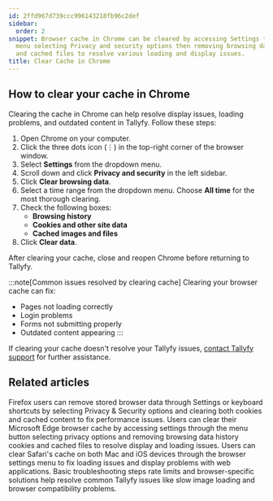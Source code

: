 ```yaml
---
id: 2ffd967d739ccc996143218fb96c2def
sidebar:
  order: 2
snippet: Browser cache in Chrome can be cleared by accessing Settings through the
  menu selecting Privacy and security options then removing browsing data cookies
  and cached files to resolve various loading and display issues.
title: Clear Cache in Chrome
---
```


## How to clear your cache in Chrome

Clearing the cache in Chrome can help resolve display issues, loading problems, and outdated content in Tallyfy. Follow these steps:

1. Open Chrome on your computer.
2. Click the three dots icon (⋮) in the top-right corner of the browser window.
3. Select **Settings** from the dropdown menu.
4. Scroll down and click **Privacy and security** in the left sidebar.
5. Click **Clear browsing data**.
6. Select a time range from the dropdown menu. Choose **All time** for the most thorough clearing.
7. Check the following boxes:
   - **Browsing history**
   - **Cookies and other site data**
   - **Cached images and files**
8. Click **Clear data**.

After clearing your cache, close and reopen Chrome before returning to Tallyfy.

:::note[Common issues resolved by clearing cache]
Clearing your browser cache can fix:
- Pages not loading correctly
- Login problems
- Forms not submitting properly
- Outdated content appearing
:::

If clearing your cache doesn't resolve your Tallyfy issues, [contact Tallyfy support](https://tallyfy.com/contact-us/) for further assistance.


## Related articles
<CardGrid>
<LinkTitleCard header="<b>Troubleshooting > Clear Cache in Firefox</b>" href="/products/pro/miscellaneous/troubleshooting/clear-cache-firefox/" > Firefox users can remove stored browser data through Settings or keyboard shortcuts by selecting Privacy & Security options and clearing both cookies and cached content to fix performance issues. </LinkTitleCard>
<LinkTitleCard header="<b>Troubleshooting > Clear Cache in Edge</b>" href="/products/pro/miscellaneous/troubleshooting/clear-cache-edge/" > Users can clear their Microsoft Edge browser cache by accessing settings through the menu button selecting privacy options and removing browsing data history cookies and cached files to resolve display and loading issues. </LinkTitleCard>
<LinkTitleCard header="<b>Troubleshooting > Clear Cache in Safari</b>" href="/products/pro/miscellaneous/troubleshooting/clear-cache-safari/" > Users can clear Safari's cache on both Mac and iOS devices through the browser settings menu to fix loading issues and display problems with web applications. </LinkTitleCard>
<LinkTitleCard header="<b>Miscellaneous > Troubleshooting</b>" href="/products/pro/miscellaneous/troubleshooting/" > Basic troubleshooting steps rate limits and browser-specific solutions help resolve common Tallyfy issues like slow image loading and browser compatibility problems. </LinkTitleCard>
</CardGrid>